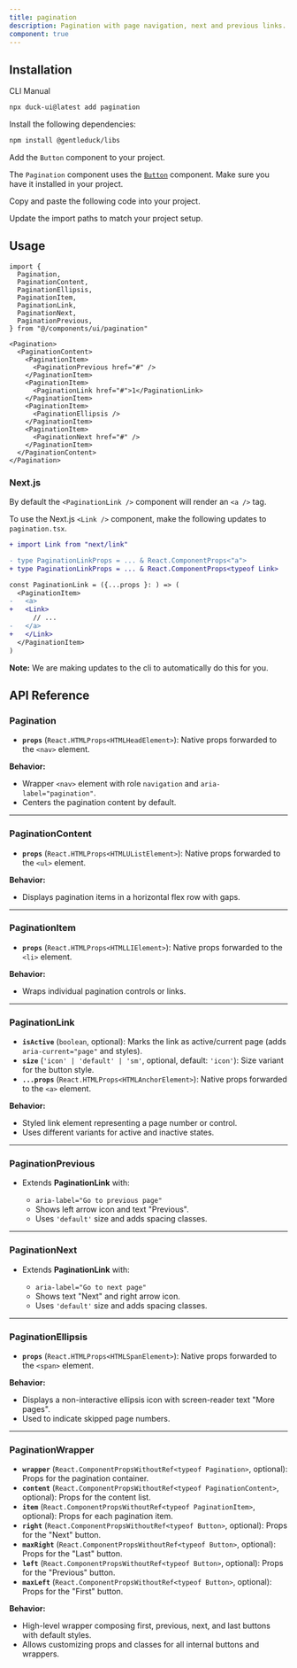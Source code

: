 ```yaml
---
title: pagination
description: Pagination with page navigation, next and previous links.
component: true
---
```


<ComponentPreview
  name="pagination-1"
  description="A pagination with previous and next links."
/>

## Installation

<Tabs defaultValue="cli">

<TabsList>
  <TabsTrigger value="cli">CLI</TabsTrigger>
  <TabsTrigger value="manual">Manual</TabsTrigger>
</TabsList>
<TabsContent value="cli">

```bash
npx duck-ui@latest add pagination
```

</TabsContent>

<TabsContent value="manual">

<Steps>

<Step>Install the following dependencies:</Step>

```bash
npm install @gentleduck/libs
```

<Step>Add the `Button` component to your project.</Step>

The `Pagination` component uses the [`Button`](/components/button) component. Make sure you have it installed in your project.

<Step>Copy and paste the following code into your project.</Step>

<ComponentSource name="pagination"  />

<Step>Update the import paths to match your project setup.</Step>

</Steps>

</TabsContent>

</Tabs>

## Usage

```tsx showLineNumbers
import {
  Pagination,
  PaginationContent,
  PaginationEllipsis,
  PaginationItem,
  PaginationLink,
  PaginationNext,
  PaginationPrevious,
} from "@/components/ui/pagination"
```

```tsx showLineNumbers
<Pagination>
  <PaginationContent>
    <PaginationItem>
      <PaginationPrevious href="#" />
    </PaginationItem>
    <PaginationItem>
      <PaginationLink href="#">1</PaginationLink>
    </PaginationItem>
    <PaginationItem>
      <PaginationEllipsis />
    </PaginationItem>
    <PaginationItem>
      <PaginationNext href="#" />
    </PaginationItem>
  </PaginationContent>
</Pagination>
```

### Next.js

By default the `<PaginationLink />` component will render an `<a />` tag.

To use the Next.js `<Link />` component, make the following updates to `pagination.tsx`.

```diff showLineNumbers /typeof Link/ {1}
+ import Link from "next/link"

- type PaginationLinkProps = ... & React.ComponentProps<"a">
+ type PaginationLinkProps = ... & React.ComponentProps<typeof Link>

const PaginationLink = ({...props }: ) => (
  <PaginationItem>
-   <a>
+   <Link>
      // ...
-   </a>
+   </Link>
  </PaginationItem>
)

```

<Callout className="mt-6">

**Note:** We are making updates to the cli to automatically do this for you.

</Callout>

## API Reference

### **Pagination**

* **`props`** (`React.HTMLProps<HTMLHeadElement>`): Native props forwarded to the `<nav>` element.

**Behavior:**

* Wrapper `<nav>` element with role `navigation` and `aria-label="pagination"`.
* Centers the pagination content by default.

---

### **PaginationContent**

* **`props`** (`React.HTMLProps<HTMLUListElement>`): Native props forwarded to the `<ul>` element.

**Behavior:**

* Displays pagination items in a horizontal flex row with gaps.

---

### **PaginationItem**

* **`props`** (`React.HTMLProps<HTMLLIElement>`): Native props forwarded to the `<li>` element.

**Behavior:**

* Wraps individual pagination controls or links.

---

### **PaginationLink**

* **`isActive`** (`boolean`, optional): Marks the link as active/current page (adds `aria-current="page"` and styles).
* **`size`** (`'icon' | 'default' | 'sm'`, optional, default: `'icon'`): Size variant for the button style.
* **`...props`** (`React.HTMLProps<HTMLAnchorElement>`): Native props forwarded to the `<a>` element.

**Behavior:**

* Styled link element representing a page number or control.
* Uses different variants for active and inactive states.

---

### **PaginationPrevious**

* Extends **PaginationLink** with:

  * `aria-label="Go to previous page"`
  * Shows left arrow icon and text "Previous".
  * Uses `'default'` size and adds spacing classes.

---

### **PaginationNext**

* Extends **PaginationLink** with:

  * `aria-label="Go to next page"`
  * Shows text "Next" and right arrow icon.
  * Uses `'default'` size and adds spacing classes.

---

### **PaginationEllipsis**

* **`props`** (`React.HTMLProps<HTMLSpanElement>`): Native props forwarded to the `<span>` element.

**Behavior:**

* Displays a non-interactive ellipsis icon with screen-reader text "More pages".
* Used to indicate skipped page numbers.

---

### **PaginationWrapper**

* **`wrapper`** (`React.ComponentPropsWithoutRef<typeof Pagination>`, optional): Props for the pagination container.
* **`content`** (`React.ComponentPropsWithoutRef<typeof PaginationContent>`, optional): Props for the content list.
* **`item`** (`React.ComponentPropsWithoutRef<typeof PaginationItem>`, optional): Props for each pagination item.
* **`right`** (`React.ComponentPropsWithoutRef<typeof Button>`, optional): Props for the "Next" button.
* **`maxRight`** (`React.ComponentPropsWithoutRef<typeof Button>`, optional): Props for the "Last" button.
* **`left`** (`React.ComponentPropsWithoutRef<typeof Button>`, optional): Props for the "Previous" button.
* **`maxLeft`** (`React.ComponentPropsWithoutRef<typeof Button>`, optional): Props for the "First" button.

**Behavior:**

* High-level wrapper composing first, previous, next, and last buttons with default styles.
* Allows customizing props and classes for all internal buttons and wrappers.

